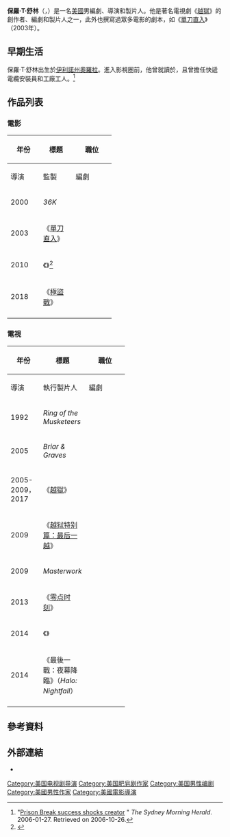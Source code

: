 {{noteTA
|G1=Movie
|G2=Tv
|G3=Show
}}
{{Infobox entertainer
| type         = 編劇
| name         = 保羅·舒林
| foreignname  = {{lang|en|Paul Scheuring}}
| image        = 
| caption      = 
| birth_name   = 保羅·T·舒林<br>（{{lang|en|Paul T. Scheuring}}）
| birth_date   = {{Birth date and age|1968|11|20}}
| birth_place  = 美國[[伊利諾州|伊利諾州]][[奧羅拉_(伊利諾州)|奧羅拉]]
| education    = 
| occupation   = 編劇、製片人、導演
| yearsactive  = 1992年至今
| spouse       = 
| children     = 
| parents      = 
}}
'''保羅·T·舒林'''（{{lang-en|Paul T. Scheuring}}，{{bd|1968年|11月20日}}）是一名[[美國|美國]]男編劇、導演和製片人。他是著名電視劇《[[越狱_(电视剧)|越獄]]》的創作者、編劇和製片人之一，此外也撰寫過眾多電影的劇本，如《[[單刀直入|單刀直入]]》（2003年）。

== 早期生活 ==
保羅·T·舒林出生於[[伊利諾州|伊利諾州]][[奧羅拉_(伊利諾州)|奧羅拉]]。進入影視圈前，他曾就讀於{{le|加州大學洛杉磯分校戲劇影視學院|UCLA School of Theater, Film and Television|加州大學洛杉磯分校電影學院}}，且曾擔任快遞電纜安裝員和工廠工人。<ref>"[http://www.smh.com.au/news/tv--radio/prison-break-success-shocks-creator/2006/01/27/1138319425109.html Prison Break success shocks creator] {{Wayback|url=http://www.smh.com.au/news/tv--radio/prison-break-success-shocks-creator/2006/01/27/1138319425109.html |date=20170621132326 }}" ''The Sydney Morning Herald''. 2006-01-27. Retrieved on 2006-10-26.</ref>

== 作品列表 ==
=== 電影 ===
{| class="wikitable"
|-  style="background:#ccc; text-align:center;"
! rowspan="2" style="width:33px;"| 年份
! rowspan="2" | 標題
! colspan="3" | 職位
! rowspan="2" | 附註
|-
! width=60 | 導演
! width=60 | 監製
! width=60 | 編劇
|-
| 2000
| ''36K''
| {{yes}}
| 
| {{yes}}
| 兼剪輯師
|-
| 2003
| 《[[單刀直入|單刀直入]]》
| 
| 
| {{yes}}
| 
|-
| 2010
| 《{{le|叛獄風雲|The Experiment (2010 film)}}》<ref>{{cite news|url=http://www.bloody-disgusting.com/news/7408|title=Paul Scheuring to Write and Direct 'The Experiment' Remake|author=MrDisgusting|work={{le|Bloody Disgusting|Bloody Disgusting}}|date=2006-10-11|accessdate=2020-11-30|archive-url=https://web.archive.org/web/20081123042817/http://www.bloody-disgusting.com/news/7408|archive-date=2008-11-23|dead-url=yes}}</ref>
| {{yes}}
| {{yes}}
| {{yes}}
| 
|-
| 2018
| 《[[極盜戰|極盜戰]]》
| 
| 
| {{yes}}
| 
|-
|}

=== 電視 ===
{| class="wikitable"
|-  style="background:#ccc; text-align:center;"
! rowspan="2" style="width:33px;"| 年份
! rowspan="2" | 標題
! colspan="3" | 職位
! rowspan="2" | 附註
|-
! width=60 | 導演
! width=60 | 執行製片人
! width=60 | 編劇
|-
| 1992
| ''Ring of the Musketeers''
| 
| 
| 
| 電視電影；第二攝製組的攝影機操作員
|-
| 2005
| ''Briar & Graves''
| 
| {{yes}}
| {{yes}}
| 電視電影
|-
| 2005-2009，2017
| 《[[越狱_(电视剧)|越獄]]》
| 
| {{yes}}
| {{yes}}
| 兼創作者
|-
| 2009
| 《[[越狱特别篇：最后一越|越狱特别篇：最后一越]]》
| 
| {{yes}}
| {{yes}}
| 電視電影
|-
| 2009
| ''Masterwork''
| 
| {{yes}}
| {{yes}}
| 電視電影
|-
| 2013
| 《[[零点时刻|零点时刻]]》
| 
| {{yes}}
| {{yes}}
| 兼創作者
|-
| 2014
| 《{{le|克朗代克 (迷你劇)|Klondike (miniseries)|克朗代克}}》
| 
| {{yes}}
| {{yes}}
| 迷你劇
|-
| 2014
| 《最後一戰：夜幕降臨》（''Halo: Nightfall''）
| 
| {{yes}}
| {{yes}}
| 
|-
|}

== 參考資料 ==
{{Reflist|30em}}

== 外部連結 ==
* {{IMDb name|0771228}}

{{Authority control}}

{{DEFAULTSORT:Scheuring, Paul}}
[[Category:美国电视剧导演|Category:美国电视剧导演]]
[[Category:美国肥皂剧作家|Category:美国肥皂剧作家]]
[[Category:美国男性编剧|Category:美国男性编剧]]
[[Category:美國男性作家|Category:美國男性作家]]
[[Category:美國電影導演|Category:美國電影導演]]